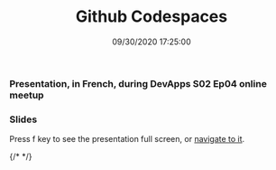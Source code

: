 ﻿---
title: 'Github Codespaces'
permalink: /2021/10/19/github-codespaces/
date: 09/30/2020 17:25:00
disqusIdentifier: 20211019013205
tags: [GitHub, Devs]
excerpt: Presentation, in French, during DevApps S02 Ep04 online meetup
slides: https://laurentkempe.com/presentations/Github%20Codespaces/#/
---

### Presentation, in French, during DevApps S02 Ep04 online meetup

<Plyr video="LmG9eIGuELo" start="1883" />

### Slides

Press f key to see the presentation full screen, or [navigate to it](https://laurentkempe.com/presentations/Github%20Codespaces/#/).

{/* <?# Reveal Src=https://laurentkempe.com/presentations/Github%20Codespaces/#/ /?> */}

